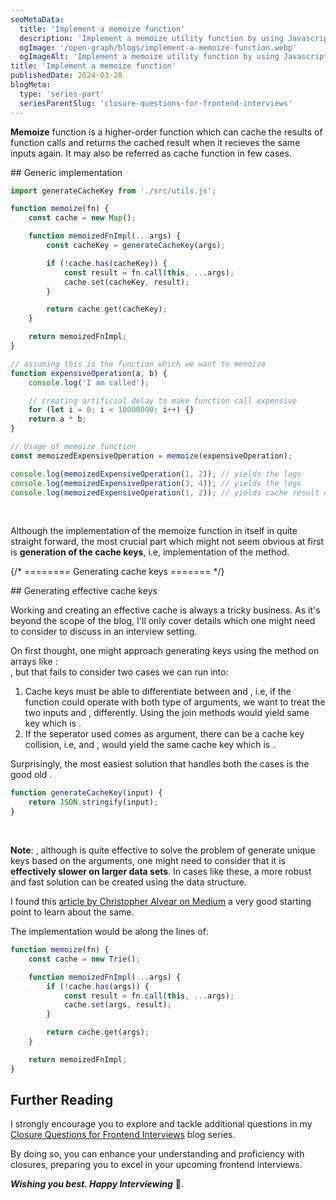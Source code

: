 ```yaml
---
seoMetaData:
  title: 'Implement a memoize function'
  description: 'Implement a memoize utility function by using Javascript closures.'
  ogImage: '/open-graph/blogs/implement-a-memoize-function.webp'
  ogImageAlt: 'Implement a memoize utility function by using Javascript closures.'
title: 'Implement a memoize function'
publishedDate: 2024-03-28
blogMeta:
  type: 'series-part'
  seriesParentSlug: 'closure-questions-for-frontend-interviews'
---
```


**Memoize** function is a higher-order function which can cache the results of function calls and returns the cached result when it recieves the same inputs again.
It may also be referred as cache function in few cases.

<section>
## Generic implementation

```js title="./src/memoize.js"
import generateCacheKey from './src/utils.js';

function memoize(fn) {
	const cache = new Map();

	function memoizedFnImpl(...args) {
		const cacheKey = generateCacheKey(args);

		if (!cache.has(cacheKey)) {
			const result = fn.call(this, ...args);
			cache.set(cacheKey, result);
		}

		return cache.get(cacheKey);
	}

	return memoizedFnImpl;
}

// assuming this is the function which we want to memoize
function expensiveOperation(a, b) {
	console.log('I am called');

	// creating artificial delay to make function call expensive
	for (let i = 0; i < 10000000; i++) {}
	return a * b;
}

// Usage of memoize function
const memoizedExpensiveOperation = memoize(expensiveOperation);

console.log(memoizedExpensiveOperation(1, 2)); // yields the logs
console.log(memoizedExpensiveOperation(3, 4)); // yields the logs
console.log(memoizedExpensiveOperation(1, 2)); // yields cache result directly
```

<br />

Although the implementation of the memoize function in itself in quite straight forward, the most crucial part which might not seem obvious at first is **generation of the cache keys**, i.e, implementation of the <InlineCode code="generateCacheKey"/> method.

</section>

{/* ======== Generating cache keys ======= */}

<section>
## Generating effective cache keys

Working and creating an effective cache is always a tricky business. As it's beyond the scope of the blog, I'll only cover details which one might need to consider to discuss in an interview setting.

On first thought, one might approach generating keys using the <InlineCode code="join"/> method on arrays like : <br/> <InlineCode code="const cacheKey=args.join('_')"/>, but that fails to consider two cases we can run into:

1. Cache keys must be able to differentiate between <InlineCode code="strings"/> and <InlineCode code="numbers"/>, i.e, if the function could operate with both type of arguments, we want to treat the two inputs <InlineCode code="const input=['Mike', 27]"/> and <InlineCode code="const input=['Mike', '27']"/>, differently. Using the join methods would yield same key which is <InlineCode code="'Mike_27'"/>.
2. If the seperator used comes as argument, there can be a cache key collision, i.e, <InlineCode code="['Hello', '_Mike']"/> and <InlineCode code="['Hello_', 'Mike']"/>, would yield the same cache key which is <InlineCode code="'Hello__Mike'"/>.

Surprisingly, the most easiest solution that handles both the cases is the good old <InlineCode code="JSON.stringify(args)"/>.

```js title="./src/utils.js"
function generateCacheKey(input) {
	return JSON.stringify(input);
}
```

<br />

**Note**: <InlineCode code="JSON.stringify(args)" />, although is quite effective to solve the problem of generate unique keys based on the arguments, one might need to consider that it is **effectively slower on larger data sets**. In cases like these, a more robust and fast solution can be created using the <InlineCode code="Trie"/> data structure.

I found this [article by Christopher Alvear on Medium](https://medium.com/smucs/trie-data-structure-fd2de3304e6e 'Medium Article by Christopher Alvear on using Trie Data Structure') a very good starting point to learn about the same.

The implementation would be along the lines of:

```js title="./src/memoize.js"
function memoize(fn) {
	const cache = new Trie();

	function memoizedFnImpl(...args) {
		if (!cache.has(args)) {
			const result = fn.call(this, ...args);
			cache.set(args, result);
		}

		return cache.get(args);
	}

	return memoizedFnImpl;
}
```

</section>

## Further Reading

I strongly encourage you to explore and tackle additional questions in my [Closure Questions for Frontend Interviews](/blog/closure-questions-for-frontend-interviews/ 'Find more question on closures in the closure questions for frontend Interviews blog series') blog series.

By doing so, you can enhance your understanding and proficiency with closures, preparing you to excel in your upcoming frontend interviews.

**_Wishing you best. Happy Interviewing_** 🫡.
